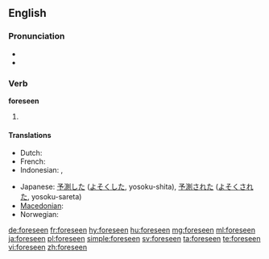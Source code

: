 ==English==

===Pronunciation===
* {{IPA|/foɹˈsiːn/}}
* {{audio|en-us-foreseen.ogg|Audio (US)|lang=en}}

===Verb===
'''foreseen'''

# {{past participle of|foresee|lang=en}}

====Translations====
{{trans-top|past participle of foresee}}
* Dutch: {{t+|nl|voorzien}}
* French: {{t+|fr|prévu}}
* Indonesian: {{t+|id|kira|alt=memperkirakan}}, {{t+|id|kira|alt=diperkirakan}}
{{trans-mid}}
* Japanese: [[予測]]した ([[よそく]]した, yosoku-shita), [[予測]]された ([[よそく]]された, yosoku-sareta)
* [[Macedonian]]: {{t|mk|предвиден|m|tr=prédviden}}
* Norwegian: {{t|no|forutsett}}
{{trans-bottom}}

[[de:foreseen]]
[[fr:foreseen]]
[[hy:foreseen]]
[[hu:foreseen]]
[[mg:foreseen]]
[[ml:foreseen]]
[[ja:foreseen]]
[[pl:foreseen]]
[[simple:foreseen]]
[[sv:foreseen]]
[[ta:foreseen]]
[[te:foreseen]]
[[vi:foreseen]]
[[zh:foreseen]]
